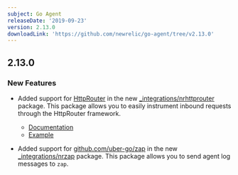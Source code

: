 ```yaml
---
subject: Go Agent
releaseDate: '2019-09-23'
version: 2.13.0
downloadLink: 'https://github.com/newrelic/go-agent/tree/v2.13.0'
---
```


## 2.13.0

### New Features

* Added support for [HttpRouter](https://github.com/julienschmidt/httprouter) in the new [\_integrations/nrhttprouter](http://godoc.org/github.com/newrelic/go-agent/_integrations/nrhttprouter) package. This package allows you to easily instrument inbound requests through the HttpRouter framework.

  * [Documentation](http://godoc.org/github.com/newrelic/go-agent/_integrations/nrhttprouter)
  * [Example](https://github.com/newrelic/go-agent/blob/master/_integrations/nrhttprouter/example/main.go)
* Added support for [github.com/uber-go/zap](https://github.com/uber-go/zap) in the new [\_integrations/nrzap](https://godoc.org/github.com/newrelic/go-agent/_integrations/nrzap) package. This package allows you to send agent log messages to `zap`.
